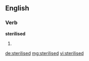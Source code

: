 ==English==

===Verb===
'''sterilised'''

# {{past of|sterilise}}

[[de:sterilised]]
[[mg:sterilised]]
[[vi:sterilised]]